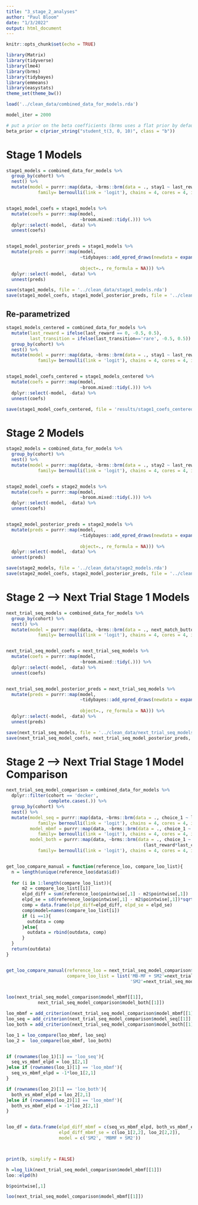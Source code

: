 ```yaml
---
title: "3_stage_2_analyses"
author: "Paul Bloom"
date: "1/3/2022"
output: html_document
---
```


```r
knitr::opts_chunk$set(echo = TRUE)
```

```r
library(Matrix)
library(tidyverse)
library(lme4)
library(brms)
library(tidybayes)
library(emmeans)
library(easystats)
theme_set(theme_bw())

load('../clean_data/combined_data_for_models.rda')

model_iter = 2000

# put a prior on the beta coefficients (brms uses a flat prior by default)
beta_prior = c(prior_string("student_t(3, 0, 10)", class = "b"))

```


# Stage 1 Models

```r
stage1_models = combined_data_for_models %>%
  group_by(cohort) %>%
  nest() %>%
  mutate(model = purrr::map(data, ~brms::brm(data = ., stay1 ~ last_reward*last_transition + (last_reward*last_transition|id),
            family= bernoulli(link = 'logit'), chains = 4, cores = 4, iter = model_iter, prior=beta_prior)))


stage1_model_coefs = stage1_models %>%
  mutate(coefs = purrr::map(model,
                            ~broom.mixed::tidy(.))) %>%
  dplyr::select(-model, -data) %>%
  unnest(coefs)


stage1_model_posterior_preds = stage1_models %>%
  mutate(preds = purrr::map(model,
                            ~tidybayes::add_epred_draws(newdata = expand.grid(last_reward = 0:1, 
                                                                                last_transition = c('rare', 'common')),
                            object=., re_formula = NA))) %>%
  dplyr::select(-model, -data) %>%
  unnest(preds)

save(stage1_models, file = '../clean_data/stage1_models.rda')
save(stage1_model_coefs, stage1_model_posterior_preds, file = '../clean_data/stage1_coefs_preds.rda')
```

## Re-parametrized
```r
stage1_models_centered = combined_data_for_models %>%
  mutate(last_reward = ifelse(last_reward == 0, -0.5, 0.5),
         last_transition = ifelse(last_transition=='rare', -0.5, 0.5)) %>%
  group_by(cohort) %>%
  nest() %>%
  mutate(model = purrr::map(data, ~brms::brm(data = ., stay1 ~ last_reward*last_transition + (last_reward*last_transition|id),
            family= bernoulli(link = 'logit'), chains = 4, cores = 4, iter = model_iter, prior=beta_prior)))


stage1_model_coefs_centered = stage1_models_centered %>%
  mutate(coefs = purrr::map(model,
                            ~broom.mixed::tidy(.))) %>%
  dplyr::select(-model, -data) %>%
  unnest(coefs)

save(stage1_model_coefs_centered, file = 'results/stage1_coefs_centered.rda')

```

# Stage 2 Models

```r
stage2_models = combined_data_for_models %>%
  group_by(cohort) %>%
  nest() %>%
  mutate(model = purrr::map(data, ~brms::brm(data = ., stay2 ~ last_reward*state_match + (last_reward*state_match|id),
            family= bernoulli(link = 'logit'), chains = 4, cores = 4, iter = model_iter, prior=beta_prior)))


stage2_model_coefs = stage2_models %>%
  mutate(coefs = purrr::map(model,
                            ~broom.mixed::tidy(.))) %>%
  dplyr::select(-model, -data) %>%
  unnest(coefs)


stage2_model_posterior_preds = stage2_models %>%
  mutate(preds = purrr::map(model,
                            ~tidybayes::add_epred_draws(newdata = expand.grid(last_reward = 0:1, 
                                                                                state_match = c('Same State', 'Different State')),
                            object=., re_formula = NA))) %>%
  dplyr::select(-model, -data) %>%
  unnest(preds)

save(stage2_models, file = '../clean_data/stage2_models.rda')
save(stage2_model_coefs, stage2_model_posterior_preds, file = '../clean_data/stage2_coefs_preds.rda')
```

# Stage 2 --> Next Trial Stage 1 Models

```r
next_trial_seq_models = combined_data_for_models %>%
  group_by(cohort) %>%
  nest() %>%
  mutate(model = purrr::map(data, ~brms::brm(data = ., next_match_button ~ last_reward + (last_reward | id),
            family= bernoulli(link = 'logit'), chains = 4, cores = 4, iter = model_iter, prior=beta_prior)))


next_trial_seq_model_coefs = next_trial_seq_models %>%
  mutate(coefs = purrr::map(model,
                            ~broom.mixed::tidy(.))) %>%
  dplyr::select(-model, -data) %>%
  unnest(coefs)


next_trial_seq_model_posterior_preds = next_trial_seq_models %>%
  mutate(preds = purrr::map(model,
                            ~tidybayes::add_epred_draws(newdata = expand.grid(last_reward = 0:1, 
                                                                                state_match = c('Same State', 'Different State')),
                            object=., re_formula = NA))) %>%
  dplyr::select(-model, -data) %>%
  unnest(preds)

save(next_trial_seq_models, file = '../clean_data/next_trial_seq_models.rda')
save(next_trial_seq_model_coefs, next_trial_seq_model_posterior_preds, file = '../clean_data/next_trial_seq_coefs_preds.rda')
```


# Stage 2 --> Next Trial Stage 1 Model Comparison


```r
next_trial_seq_model_comparison = combined_data_for_models %>%
  dplyr::filter(cohort == 'decker', 
                complete.cases(.)) %>%
  group_by(cohort) %>%
  nest() %>%
  mutate(model_seq = purrr::map(data, ~brms::brm(data = ., choice_1 ~ last_reward*last_choice_2 + (last_reward*last_choice_2 | id),
            family= bernoulli(link = 'logit'), chains = 4, cores = 4, iter = model_iter, prior=beta_prior)),
         model_mbmf = purrr::map(data, ~brms::brm(data = ., choice_1 ~ last_reward*last_transition + (last_reward*last_transition | id),
            family= bernoulli(link = 'logit'), chains = 4, cores = 4, iter = model_iter, prior=beta_prior)),
         model_both = purrr::map(data, ~brms::brm(data = ., choice_1 ~ last_reward*last_choice_2 + last_reward*last_transition + 
                                                    (last_reward*last_choice_2 + last_reward*last_transition | id),
            family= bernoulli(link = 'logit'), chains = 4, cores = 4, iter = model_iter, prior=beta_prior)))


get_loo_compare_manual = function(reference_loo, compare_loo_list){
  n = length(unique(reference_loo$data$id))
  
  for (i in 1:length(compare_loo_list)){
      m2 = compare_loo_list[[i]]
      elpd_diff = sum(reference_loo$pointwise[,1] - m2$pointwise[,1])
      elpd_se = sd(reference_loo$pointwise[,1] - m2$pointwise[,1])*sqrt(n)
      comp = data.frame(elpd_diff=elpd_diff, elpd_se = elpd_se)
      comp$model=names(compare_loo_list[i])
      if (i ==1){
        outdata = comp
      }else{
        outdata = rbind(outdata, comp)
      }
  }
  return(outdata)
}


get_loo_compare_manual(reference_loo = next_trial_seq_model_comparison$model_mbmf[[1]],
                       compare_loo_list = list('MB-MF + SM2'=next_trial_seq_model_comparison$model_both[[1]],
                                               'SM2'=next_trial_seq_model_comparison$model_seq[[1]]))


loo(next_trial_seq_model_comparison$model_mbmf[[1]],
            next_trial_seq_model_comparison$model_both[[1]])

loo_mbmf = add_criterion(next_trial_seq_model_comparison$model_mbmf[[1]], 'loo')
loo_seq = add_criterion(next_trial_seq_model_comparison$model_seq[[1]], 'loo')
loo_both = add_criterion(next_trial_seq_model_comparison$model_both[[1]], 'loo')

loo_1 = loo_compare(loo_mbmf, loo_seq)
loo_2 =  loo_compare(loo_mbmf, loo_both)


if (rownames(loo_1)[1] == 'loo_seq'){
  seq_vs_mbmf_elpd = loo_1[2,1]
}else if (rownames(loo_1)[1] == 'loo_mbmf'){
  seq_vs_mbmf_elpd = -1*loo_1[2,1]
}

if (rownames(loo_2)[1] == 'loo_both'){
  both_vs_mbmf_elpd = loo_2[2,1]
}else if (rownames(loo_2)[1] == 'loo_mbmf'){
  both_vs_mbmf_elpd = -1*loo_2[2,1]
}


loo_df = data.frame(elpd_diff_mbmf = c(seq_vs_mbmf_elpd, both_vs_mbmf_elpd),
                    elpd_diff_mbmf_se = c(loo_1[2,2], loo_2[2,2]),
                    model = c('SM2', 'MBMF + SM2'))



print(b, simplify = FALSE)

h =log_lik(next_trial_seq_model_comparison$model_mbmf[[1]])
loo::elpd(h)

b$pointwise[,1]

loo(next_trial_seq_model_comparison$model_mbmf[[1]])
```

